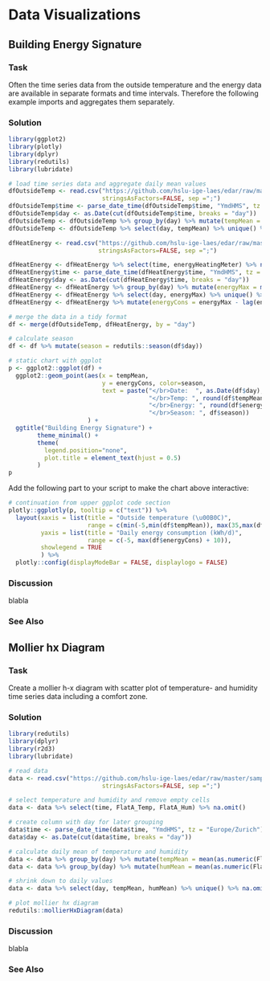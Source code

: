 # Data Visualizations
## Building Energy Signature
### Task
Often the time series data from the outside temperature and the energy data are available in separate formats and time intervals. Therefore the following example imports and aggregates them separately.

### Solution
```r
library(ggplot2)
library(plotly)
library(dplyr)
library(redutils)
library(lubridate)

# load time series data and aggregate daily mean values
dfOutsideTemp <- read.csv("https://github.com/hslu-ige-laes/edar/raw/master/sampleData/centralOutsideTemp.csv",
                          stringsAsFactors=FALSE, sep =";")
dfOutsideTemp$time <- parse_date_time(dfOutsideTemp$time, "YmdHMS", tz = "Europe/Zurich")
dfOutsideTemp$day <- as.Date(cut(dfOutsideTemp$time, breaks = "day"))
dfOutsideTemp <- dfOutsideTemp %>% group_by(day) %>% mutate(tempMean = mean(centralOutsideTemp)) %>% ungroup()
dfOutsideTemp <- dfOutsideTemp %>% select(day, tempMean) %>% unique() %>% na.omit()

dfHeatEnergy <- read.csv("https://github.com/hslu-ige-laes/edar/raw/master/sampleData/centralHeating.csv",
                         stringsAsFactors=FALSE, sep =";")

dfHeatEnergy <- dfHeatEnergy %>% select(time, energyHeatingMeter) %>% na.omit()
dfHeatEnergy$time <- parse_date_time(dfHeatEnergy$time, "YmdHMS", tz = "Europe/Zurich")
dfHeatEnergy$day <- as.Date(cut(dfHeatEnergy$time, breaks = "day"))
dfHeatEnergy <- dfHeatEnergy %>% group_by(day) %>% mutate(energyMax = max(energyHeatingMeter)) %>% ungroup()
dfHeatEnergy <- dfHeatEnergy %>% select(day, energyMax) %>% unique() %>% na.omit()
dfHeatEnergy <- dfHeatEnergy %>% mutate(energyCons = energyMax - lag(energyMax)) %>% select(-energyMax) %>% na.omit()

# merge the data in a tidy format
df <- merge(dfOutsideTemp, dfHeatEnergy, by = "day")

# calculate season
df <- df %>% mutate(season = redutils::season(df$day))

# static chart with ggplot
p <- ggplot2::ggplot(df) +
  ggplot2::geom_point(aes(x = tempMean,
                          y = energyCons, color=season,
                          text = paste("</br>Date:  ", as.Date(df$day),
                                       "</br>Temp: ", round(df$tempMean, digits = 1), "\u00B0C",
                                       "</br>Energy: ", round(df$energyCons, digits = 0), "kWh/d",
                                       "</br>Season: ", df$season))
                      ) +
  ggtitle("Building Energy Signature") +
        theme_minimal() +
        theme(
          legend.position="none",
          plot.title = element_text(hjust = 0.5)
        )
p
```

Add the following part to your script to make the chart above interactive:

```r
# continuation from upper ggplot code section
plotly::ggplotly(p, tooltip = c("text")) %>%
  layout(xaxis = list(title = "Outside temperature (\u00B0C)",
                      range = c(min(-5,min(df$tempMean)), max(35,max(df$tempMean))), zeroline = F),
         yaxis = list(title = "Daily energy consumption (kWh/d)",
                      range = c(-5, max(df$energyCons) + 10)),
         showlegend = TRUE
         ) %>%
  plotly::config(displayModeBar = FALSE, displaylogo = FALSE)
```

### Discussion
blabla

### See Also

## Mollier hx Diagram
### Task
Create a mollier h-x diagram with scatter plot of temperature- and humidity time series data including a comfort zone.

### Solution
```r
library(redutils)
library(dplyr)
library(r2d3)
library(lubridate)

# read data
data <- read.csv("https://github.com/hslu-ige-laes/edar/raw/master/sampleData/flatTempHum.csv",
                          stringsAsFactors=FALSE, sep =";")

# select temperature and humidity and remove empty cells
data <- data %>% select(time, FlatA_Temp, FlatA_Hum) %>% na.omit()

# create column with day for later grouping
data$time <- parse_date_time(data$time, "YmdHMS", tz = "Europe/Zurich")
data$day <- as.Date(cut(data$time, breaks = "day"))

# calculate daily mean of temperature and humidity
data <- data %>% group_by(day) %>% mutate(tempMean = mean(as.numeric(FlatA_Temp))) %>% ungroup()
data <- data %>% group_by(day) %>% mutate(humMean = mean(as.numeric(FlatA_Hum))) %>% ungroup()

# shrink down to daily values
data <- data %>% select(day, tempMean, humMean) %>% unique() %>% na.omit()

# plot mollier hx diagram
redutils::mollierHxDiagram(data)
```

### Discussion
blabla

### See Also
